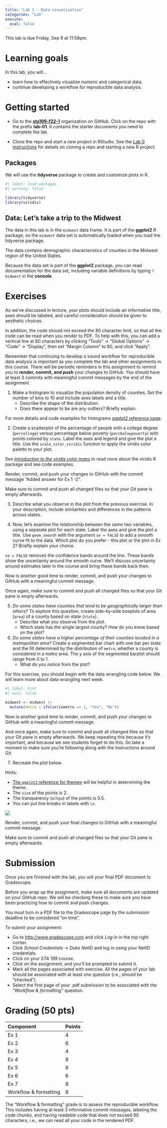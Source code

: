 ```yaml
---
title: "Lab 1 - Data visualization"
categories: "Lab"
execute:
  eval: false
---
```


::: callout-important
This lab is due Friday, Sep 9 at 11:59pm.
:::

# Learning goals

In this lab, you will...

-   learn how to effectively visualize numeric and categorical data.
-   continue developing a workflow for reproducible data analysis.

# Getting started

-   Go to the [**sta199-f22-1**](https://www.github.com/sta199-f22-1) organization on GitHub.
    Click on the repo with the prefix **lab-01**.
    It contains the starter documents you need to complete the lab.

-   Clone the repo and start a new project in RStudio.
    See the [Lab 0 instructions](https://sta199-f22-1.github.io/labs/lab-0.html#clone-the-repo-start-new-rstudio-project) for details on cloning a repo and starting a new R project.

## Packages

We will use the **tidyverse** package to create and customize plots in R.

```r
#| label: load-packages
#| warning: false

library(tidyverse)
library(viridis)
```

## Data: Let's take a trip to the Midwest

The data in this lab is in the `midwest` data frame.
It is part of the **ggplot2** R package, so the `midwest` data set is automatically loaded when you load the tidyverse package.

The data contains demographic characteristics of counties in the Midwest region of the United States.

Because the data set is part of the **ggplot2** package, you can read documentation for the data set, including variable definitions by typing `?midwest` in the **console**.

# Exercises

As we've discussed in lecture, your plots should include an informative title, axes should be labeled, and careful consideration should be given to aesthetic choices.

In addition, the code should not exceed the 80 character limit, so that all the code can be read when you render to PDF.
To help with this, you can add a vertical line at 80 characters by clicking "Tools" $\rightarrow$ "Global Options" $\rightarrow$ "Code" $\rightarrow$ "Display", then set "Margin Column" to 80, and click "Apply".

Remember that continuing to develop a sound workflow for reproducible data analysis is important as you complete the lab and other assignments in this course.
There will be periodic reminders in this assignment to remind you to **render, commit, and push** your changes to GitHub.
You should have at least 3 commits with meaningful commit messages by the end of the assignment.

1.  Make a histogram to visualize the population density of counties. Set the number of bins to 10 and include axes labels and a title.
    -   Describe the shape of the distribution.
    -   Does there appear to be are any outliers? Briefly explain.

::: callout-note
For more details and code examples for histograms [ggplot2 reference page](https://ggplot2.tidyverse.org/reference/geom_histogram.html).
:::

2.  Create a scatterplot of the percentage of people with a college degree (`percollege`) versus percentage below poverty (`percbelowpoverty`) with points colored by `state`. Label the axes and legend and give the plot a title. Use the `scale_color_viridis` function to apply the viridis color palette to your plot.

::: callout-note
See [*Introduction to the viridis color maps*](https://cran.r-project.org/web/packages/viridis/vignettes/intro-to-viridis.html) to read more about the viridis R package and see code examples.
:::

::: render-commit-push
Render, commit, and push your changes to GitHub with the commit message "Added answer for Ex 1 -2".

Make sure to commit and push all changed files so that your Git pane is empty afterwards.
:::

3.  Describe what you observe in the plot from the previous exercise.
    In your description, include similarities and differences in the patterns across states.

4.  Now, let's examine the relationship between the same two variables, using a separate plot for each state.
    Label the axes and give the plot a title.
    Use `geom_smooth` with the argument `se = FALSE` to add a smooth curve fit to the data.
    Which plot do you prefer - this plot or the plot in Ex 2?
    Briefly explain your choice.

::: callout-note
`se = FALSE` removes the confidence bands around the line.
These bands show the uncertainty around the smooth curve.
We'll discuss uncertainty around estimates later in the course and bring these bands back then.
:::

::: render-commit-push
Now is another good time to render, commit, and push your changes to GitHub with a meaningful commit message.

Once again, make sure to commit and push all changed files so that your Git pane is empty afterwards.
:::

5.  *Do some states have counties that tend to be geographically larger than others?* To explore this question, create side-by-side boxplots of area (`area`) of a county based on state (`state`).
    -   Describe what you observe from the plot.
    -   Which state has the single largest county? How do you know based on the plot?
6.  *Do some states have a higher percentage of their counties located in a metropolitan area?* Create a segmented bar chart with one bar per state and the fill determined by the distribution of `metro`, whether a county is considered in a metro area. The y axis of the segmented barplot should range from 0 to 1.
    -   What do you notice from the plot?

::: callout-note
For this exercise, you should begin with the data wrangling code below.
We will learn more about data wrangling next week.
:::

```r
#| label: hint
#| eval: false

midwest <- midwest |>
  mutate(metro = ifelse(inmetro == 1, "Yes", "No"))
```

::: render-commit-push
Now is another good time to render, commit, and push your changes to GitHub with a meaningful commit message.

And once again, make sure to commit and push all changed files so that your Git pane is empty afterwards.
We keep repeating this because it's important, and because we see students forget to do this.
So take a moment to make sure you're following along with the instructions around Git.
:::

7.  Recreate the plot below.

Hints:

-   [The `ggplot2` reference for themes](https://ggplot2.tidyverse.org/reference/ggtheme.html) will be helpful in determining the theme.
-   The `size` of the points is 2.
-   The transparency (`alhpa`) of the points is 0.5.
-   You can put line breaks in labels with `\n`.

![](images/lab-1/ex-7.png)

::: render-commit-push
Render, commit, and push your final changes to GitHub with a meaningful commit message.

Make sure to commit and push all changed files so that your Git pane is empty afterwards.
:::

# Submission

Once you are finished with the lab, you will your final PDF document to Gradescope.

::: callout-warning
Before you wrap up the assignment, make sure all documents are updated on your GitHub repo.
We will be checking these to make sure you have been practicing how to commit and push changes.

You must turn in a PDF file to the Gradescope page by the submission deadline to be considered "on time".
:::

To submit your assignment:

-   Go to <http://www.gradescope.com> and click *Log in* in the top right corner.
-   Click *School Credentials* $\rightarrow$ *Duke NetID* and log in using your NetID credentials.
-   Click on your *STA 199* course.
-   Click on the assignment, and you'll be prompted to submit it.
-   Mark all the pages associated with exercise. All the pages of your lab should be associated with at least one question (i.e., should be "checked").
-   Select the first page of your .pdf submission to be associated with the *"Workflow & formatting"* question.

# Grading (50 pts)

| Component             | Points |
|:----------------------|:-------|
| Ex 1                  | 4      |
| Ex 2                  | 6      |
| Ex 3                  | 4      |
| Ex 4                  | 8      |
| Ex 5                  | 6      |
| Ex 6                  | 6      |
| Ex 7                  | 8      |
| Workflow & formatting | 8      |

::: callout-note
The "Workflow & formatting" grade is to assess the reproducible workflow.
This includes having at least 3 informative commit messages, labeling the code chunks, and having readable code that does not exceed 80 characters, i.e., we can read all your code in the rendered PDF.
:::
